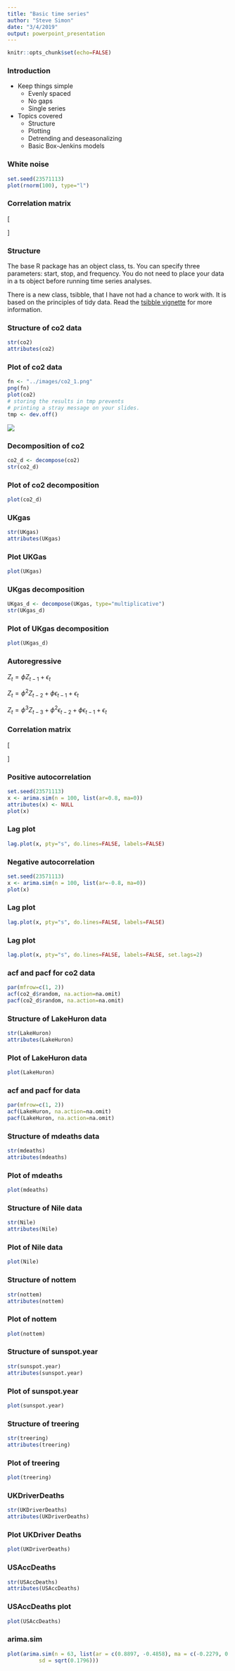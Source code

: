 ```yaml
---
title: "Basic time series"
author: "Steve Simon"
date: "3/4/2019"
output: powerpoint_presentation
---
```


```r
knitr::opts_chunk$set(echo=FALSE)
```

### Introduction

* Keep things simple
  + Evenly spaced
  + No gaps
  + Single series
* Topics covered
  + Structure
  + Plotting
  + Detrending and deseasonalizing
  + Basic Box-Jenkins models
  
### White noise

```r
set.seed(23571113)
plot(rnorm(100), type="l")
```

### Correlation matrix

\[
 \begin{matrix}
  1 & 0 & 0 & 0 & \cdots & 0 & 0 \\
  0 & 1 & 0 & 0 & \cdots & 0 & 0 \\
  0 & 0 & 1 & 0 & \cdots & 0 & 0 \\
  0 & 0 & 0 & 1 & \cdots & 0 & 0 \\
  \vdots & \vdots & \vdots & \vdots & \ddots & \vdots & \vdots \\
  0 & 0 & 0 & 0 & \cdots & 1 & 0 \\ 
  0 & 0 & 0 & 0 & \cdots & 0 & 1 
 \end{matrix}
\]



### Structure

The base R package has an object class, ts. You can specify three parameters: start, stop, and frequency. You do not need to place your data in a ts object before running time series analyses. 

There is a new class, tsibble, that I have not had a chance to work with. It is based on the principles of tidy data. Read the [tsibble vignette](https://cran.rstudio.com/web/packages/tsibble/vignettes/intro-tsibble.html) for more information.

### Structure of co2 data

```r
str(co2)
attributes(co2)
```

### Plot of co2 data

```r
fn <- "../images/co2_1.png"
png(fn)
plot(co2)
# storing the results in tmp prevents
# printing a stray message on your slides.
tmp <- dev.off()
```

![](../images/co2_1.png)

### Decomposition of co2

```r
co2_d <- decompose(co2)
str(co2_d)
```

### Plot of co2 decomposition

```r
plot(co2_d)
```

### UKgas

```r
str(UKgas)
attributes(UKgas)
```

### Plot UKGas

```r
plot(UKgas)
```

### UKgas decomposition

```r
UKgas_d <- decompose(UKgas, type="multiplicative")
str(UKgas_d)
```

### Plot of UKgas decomposition

```r
plot(UKgas_d)
```

### Autoregressive

$Z_t=\phi Z_{t-1} + \epsilon_t$

$Z_t=\phi^2 Z_{t-2}+\phi \epsilon_{t-1} + \epsilon_t$

$Z_t=\phi^3 Z_{t-3}  + \phi^2 \epsilon_{t-2} + \phi \epsilon_{t-1} + \epsilon_t$

### Correlation matrix

\[
 \begin{matrix}
  1 & \phi & \phi^2 & \phi^3 & \cdots & \phi^{n-2} & \phi^{n-1} \\
  \phi & 1 & \phi & \phi^2 & \cdots & \phi^{n-3} & \phi^{n-2} \\
  \phi^2 & \phi & 1 & \phi & \cdots & \phi^{n-4} & \phi^{n-3} \\
  \phi^3 & \phi^2 & \phi & 1 & \cdots & \phi^{n-5} & \phi^{n-4} \\
  \vdots & \vdots & \vdots & \vdots & \ddots & \vdots & \vdots \\
  \phi^{n-2} & \phi^{n-3} & \phi^{n-4} & \phi^{n-5} & \cdots & 1 & \phi \\ 
  \phi^{n-1} & \phi^{n-2} & \phi^{n-3} & \phi^{n-4} & \cdots & \phi
& 1 
 \end{matrix}
\]

### Positive autocorrelation

```r
set.seed(23571113)
x <- arima.sim(n = 100, list(ar=0.8, ma=0))
attributes(x) <- NULL
plot(x)
```

### Lag plot

```r
lag.plot(x, pty="s", do.lines=FALSE, labels=FALSE)
```

### Negative autocorrelation

```r
set.seed(23571113)
x <- arima.sim(n = 100, list(ar=-0.8, ma=0))
plot(x)
```

### Lag plot

```r
lag.plot(x, pty="s", do.lines=FALSE, labels=FALSE)
```

### Lag plot

```r
lag.plot(x, pty="s", do.lines=FALSE, labels=FALSE, set.lags=2)
```

### acf and pacf for co2 data

```r
par(mfrow=c(1, 2))
acf(co2_d$random, na.action=na.omit)
pacf(co2_d$random, na.action=na.omit)
```

### Structure of LakeHuron data

```r
str(LakeHuron)
attributes(LakeHuron)
```

### Plot of LakeHuron data

```r
plot(LakeHuron)
```

### acf and pacf for data

```r
par(mfrow=c(1, 2))
acf(LakeHuron, na.action=na.omit)
pacf(LakeHuron, na.action=na.omit)
```

### Structure of mdeaths data

```r
str(mdeaths)
attributes(mdeaths)
```

### Plot of mdeaths

```r
plot(mdeaths)
```

### Structure of Nile data

```r
str(Nile)
attributes(Nile)
```

### Plot of Nile data

```r
plot(Nile)
```

### Structure of nottem

```r
str(nottem)
attributes(nottem)
```

### Plot of nottem

```r
plot(nottem)
```

### Structure of sunspot.year

```r
str(sunspot.year)
attributes(sunspot.year)
```

### Plot of sunspot.year

```r
plot(sunspot.year)
```

### Structure of treering

```r
str(treering)
attributes(treering)
```

### Plot of treering

```r
plot(treering)
```

### UKDriverDeaths

```r
str(UKDriverDeaths)
attributes(UKDriverDeaths)
```

### Plot UKDriver Deaths

```r
plot(UKDriverDeaths)
```

### USAccDeaths

```r
str(USAccDeaths)
attributes(USAccDeaths)
```

### USAccDeaths plot

```r
plot(USAccDeaths)
```

### arima.sim

```r
plot(arima.sim(n = 63, list(ar = c(0.8897, -0.4858), ma = c(-0.2279, 0.2488)),
          sd = sqrt(0.1796)))
```


